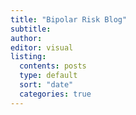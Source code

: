 ```yaml
---
title: "Bipolar Risk Blog"
subtitle:
author:
editor: visual
listing:
  contents: posts
  type: default
  sort: "date"
  categories: true
---
```

